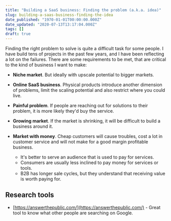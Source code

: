 ```yaml
---
title: "Building a SaaS business: Finding the problem (a.k.a. idea)"
slug: building-a-saas-business-finding-the-idea
date_published: "1970-01-01T00:00:00.000Z"
date_updated: "2020-07-13T13:17:04.000Z"
tags: []
draft: true
---
```


Finding the right problem to solve is quite a difficult task for some people. I have build tens of projects in the past few years, and I have been reflecting a lot on the failures. There are some requirements to be met, that are critical to the kind of business I want to make:

- **Niche market**. But ideally with upscale potential to bigger markets.
- **Online SaaS business**. Physical products introduce another dimension of problems, limit the scaling potential and also restrict where you could live.
- **Painful problem**. If people are reaching out for solutions to their problem, it is more likely they'd buy the service.
- **Growing market**. If the market is shrinking, it will be difficult to build a business around it.
- **Market with money**. Cheap customers will cause troubles, cost a lot in customer service and will not make for a good margin profitable business.

  - It's better to serve an audience that is used to pay for services.
  - Consumers are usually less inclined to pay money for services or tools.
  - B2B has longer sale cycles, but they understand that receiving value is worth paying for.

## Research tools

- [https://answerthepublic.com/](https://answerthepublic.com/) - Great tool to know what other people are searching on Google.
